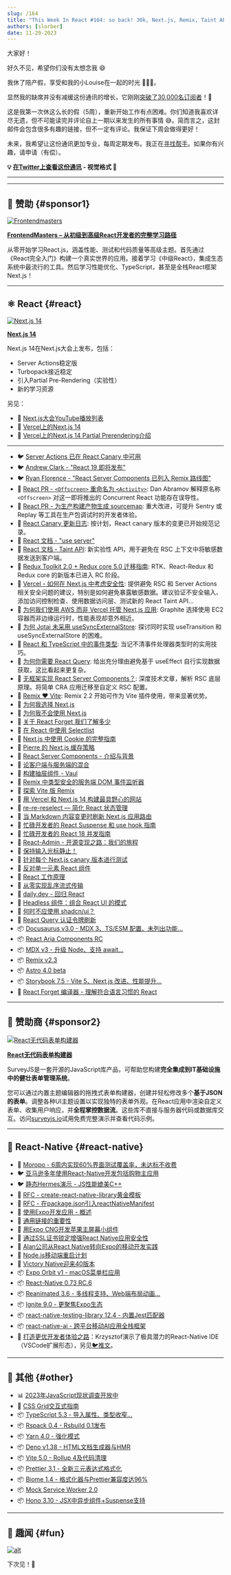 ```yaml
---
slug: /164
title: "This Week In React #164: so back! 30k, Next.js, Remix, Taint API, Activity, RSCs, React-Forget, Docusaurus, MDX, Storybook, Expo Orbit, Ignite, Victory XL, Reanimated, TypeScript..."
authors: [slorber]
date: 11-29-2023
---
```


大家好！

好久不见，希望你们没有太想念我 😄

我休了陪产假，享受和我的小Louise在一起的时光 👨‍🍼😍。

显然我的缺席并没有减缓这份通讯的增长，它刚刚[突破了30,000名订阅者](https://www.indiehackers.com/product/french-react-newsletter/30-000-subscribers--NkKag3m683I_z7J3TCI)！🥳️

这是我第一次休这么长的假（5周），重新开始工作有点困难。你们知道我喜欢详尽无遗，但不可能读完并评论自上一期以来发生的所有事情 😅。简而言之，这封邮件会包含很多有趣的链接，但不一定有评论。我保证下周会做得更好！

未来，我希望让这份通讯更加专业，每周定期发布。我正在[寻找帮手](https://thisweekinreact.com/job)。如果你有兴趣，请申请（有偿）。

<!-- truncate -->

**💡 [在Twitter上查看这份通讯](https://slo.im/thread) - 视觉格式 🎨**

---


<Support />

---

## 💸 赞助 {#sponsor1}

[![Frontendmasters](/emails/issues/158/frontendmasters.jpg)](https://frontendmasters.com/learn/react/?utm_source=newsletter&utm_medium=thisweekinreact&utm_campaign=reactpath)

**[FrontendMasters – 从初级到高级React开发者的完整学习路径](https://frontendmasters.com/learn/react/?utm_source=newsletter&utm_medium=thisweekinreact&utm_campaign=reactpath)**

从零开始学习React.js，涵盖性能、测试和代码质量等高级主题。首先通过《React完全入门》构建一个真实世界的应用。接着学习《中级React》，集成生态系统中最流行的工具。然后学习性能优化、TypeScript，甚至是全栈React框架Next.js！

---

## ⚛️ React {#react}

[![Next.js 14](/emails/issues/164/nextjs-14.jpg)](https://nextjs.org/blog/next-14)

[**Next.js 14**](https://nextjs.org/blog/next-14)

Next.js 14在Next.js大会上发布，包括：

- Server Actions稳定版
- Turbopack接近稳定
- 引入Partial Pre-Rendering（实验性）
- 新的学习资源

另见：

- 🎥 [Next.js大会YouTube播放列表](https://www.youtube.com/playlist?list=PLBnKlKpPeagl57K9bCw_IXShWQXePnXjY)
- 📜 [Vercel上的Next.js 14](https://vercel.com/changelog/next-js-14)
- 📜 [Vercel上的Next.js 14 Partial Prerendering介绍](https://vercel.com/blog/partial-prerendering-with-next-js-creating-a-new-default-rendering-model)

---

- 🐦 [Server Actions 已在 React Canary 中可用](https://twitter.com/reactjs/status/1716573234160967762)
- 🐦 [Andrew Clark - "React 19 即将发布"](https://twitter.com/acdlite/status/1719474730363662473)
- 🐦 [Ryan Florence - "React Server Components 已列入 Remix 路线图"](https://twitter.com/ryanflorence/status/1729274387671760936)
- 👀 [React PR - `<Offscreen>` 重命名为 `<Activity>`](https://github.com/facebook/react/pull/27640): Dan Abramov 解释原名称 `<Offscreen>` 对这一即将推出的 Concurrent React 功能存在误导性。
- 👀 [React PR - 为生产构建产物生成 sourcemap](https://github.com/facebook/react/pull/26446): 重大改进，可提升 Sentry 或 Replay 等工具在生产包调试时的开发者体验。
- 👀 [React Canary 更新日志](https://github.com/facebook/react/blob/main/CHANGELOG-canary.md): 按计划，React canary 版本的变更已开始规范记录。
- 📖 [React 文档 - "use server"](https://react.dev/reference/react/use-server)
- 📖 [React 文档 - Taint API](https://react.dev/reference/react/experimental_taintObjectReference): 新实验性 API，用于避免在 RSC 上下文中将敏感数据发送到客户端。
- 📖 [Redux Toolkit 2.0 + Redux core 5.0 迁移指南](https://deploy-preview-3089--redux-starter-kit-docs.netlify.app/migrations/migrating-1.x-to-2.x): RTK、React-Redux 和 Redux core 的新版本已进入 RC 阶段。
- 📜 [Vercel - 如何在 Next.js 中考虑安全性](https://nextjs.org/blog/security-nextjs-server-components-actions): 提供避免 RSC 和 Server Actions 相关安全问题的建议，特别是如何避免暴露敏感数据。建议验证不安全输入、添加访问控制检查、使用数据访问层、测试新的 React Taint API...
- 📜 [为何我们使用 AWS 而非 Vercel 托管 Next.js 应用](https://graphite.dev/blog/why-we-use-aws-instead-of-vercel): Graphite 选择使用 EC2 容器而非边缘运行时，性能表现却意外相近。
- 📜 [为何 Jotai 未采用 useSyncExternalStore](https://blog.axlight.com/posts/why-use-sync-external-store-is-not-used-in-jotai/): 探讨同时实现 useTransition 和 useSyncExternalStore 的困难。
- 📜 [React 和 TypeScript 中的事件类型](https://www.totaltypescript.com/event-types-in-react-and-typescript): 当记不清事件处理器类型时的实用技巧。
- 📜 [为何你需要 React Query](https://tkdodo.eu/blog/why-you-want-react-query): 给出充分理由避免基于 useEffect 自行实现数据获取，这比看起来更复杂。
- 📜 [无框架实现 React Server Components？](https://timtech.blog/posts/react-server-components-rsc-no-framework/): 深度技术文章，解析 RSC 底层原理。将简单 CRA 应用迁移至自定义 RSC 配置。
- 📜 [Remix ❤️ Vite](https://remix.run/blog/remix-heart-vite): Remix 2.2 开始可作为 Vite 插件使用，带来显著优势。
- 📜 [为何我选择 Next.js](https://leerob.io/blog/using-nextjs)
- 📜 [为何我不会使用 Next.js](https://www.epicweb.dev/why-i-wont-use-nextjs)
- 📜 [关于 React Forget 我们了解多少](https://www.code-insights.dev/posts/what-do-we-konw-about-react-forget)
- 📜 [在 React 中使用 Selectlist](https://polypane.app/blog/using-selectlist-in-react/)
- 📜 [Next.js 中使用 Cookie 的完整指南](https://www.propelauth.com/post/cookies-in-next-js)
- 📜 [Pierre 的 Next.js 缓存策略](https://pierre.co/share/fe34c8b7-4054-4e07-b108-c6c8230cfab1)
- 📜 [React Server Components - 介绍与背景](https://jessedit.tech/articles/react-server-components/1-background/)
- 📜 [论客户端与服务端的混合](https://matt-rickard.com/on-mixing-client-and-server)
- 📜 [构建抽屉组件 - Vaul](https://emilkowal.ski/ui/building-a-drawer-component)
- 📜 [Remix 中类型安全的服务端 DOM 事件监听器](https://alemtuzlak.hashnode.dev/typed-server-safe-dom-event-listeners-in-remix)
- 📜 [探索 Vite 版 Remix](https://alemtuzlak.hashnode.dev/exploring-remix-with-vite)
- 📜 [用 Vercel 和 Next.js 14 构建最具野心的网站](https://vercel.com/blog/building-the-most-ambitious-sites-on-the-web-with-vercel-and-next-js-14)
- 📜 [re-re-reselect — 简化 React 状态管理](https://causal.app/blog/re-re-reselect)
- 📜 [当 Markdown 内容变更时刷新 Next.js 应用路由](https://www.steveruiz.me/posts/nextjs-refresh-content)
- 📜 [忙碌开发者的 React Suspense 和 use hook 指南](https://sinja.io/blog/guide-to-react-suspense)
- 📜 [忙碌开发者的 React 18 并发指南](https://sinja.io/blog/guide-to-concurrency-in-react-18)
- 📜 [React-Admin - 开源变现之路：我们的旅程](https://marmelab.com/blog/2023/11/08/open-source-profit-1.html)
- 📜 [保持输入光标静止！](https://giacomocerquone.com/keep-input-cursor-still/)
- 📜 [针对每个 Next.js canary 版本进行测试](https://francoisbest.com/posts/2023/testing-against-every-nextjs-canary-release)
- 📜 [反对单一元素 React 组件](https://www.jameskerr.blog/posts/against-single-element-react-components/)
- 📜 [React 工作原理](https://incepter.github.io/how-react-works/)
- 📜 [从零实现乱序流式传输](https://gal.hagever.com/posts/out-of-order-streaming-from-scratch)
- 📜 [daily.dev - 回归 React](https://daily.dev/blog/moving-back-to-react)
- 📜 [Headless 组件：组合 React UI 的模式](https://martinfowler.com/articles/headless-component.html)
- 📜 [何时不应使用 shadcn/ui？](https://mwskwong.com/blog/when-not-to-use-shadcn-ui)
- 📜 [React Query 认证令牌刷新](https://elazizi.com/posts/react-query-auth-token-refresh/)
- 📦 [Docusaurus v3.0 - MDX 3、TS/ESM 配置、未列出功能...](https://docusaurus.io/blog/releases/3.0)
- 📦 [React Aria Components RC](https://react-spectrum.adobe.com/releases/2023-11-8.html)
- 📦 [MDX v3 - 升级 Node、支持 await...](https://mdxjs.com/blog/v3/)
- 📦 [Remix v2.3](https://github.com/remix-run/remix/blob/main/CHANGELOG.md#v230)
- 📦 [Astro 4.0 beta](https://astro.build/blog/astro-4-beta/?tw)
- 📦 [Storybook 7.5 - Vite 5、Next.js 改进、性能提升...](https://storybook.js.org/blog/storybook-7-5/)
- 🎥 [React Forget 编译器 - 理解符合语言习惯的 React](https://portal.gitnation.org/contents/understanding-idiomatic-react)

<SubscribeFormEmbed placement="middle" />

---

## 💸 赞助商 {#sponsor2}

[![React无代码表单构建器](/emails/issues/164/surveyjs.jpg)](https://surveyjs.io/?utm_source=thisweekinreact&utm_medium=email)

**[React无代码表单构建器](https://surveyjs.io/?utm_source=thisweekinreact&utm_medium=email)**

SurveyJS是一套开源的JavaScript库产品，可帮助您构建**完全集成到IT基础设施中的健壮表单管理系统**。

您可以通过内置主题编辑器的拖拽式表单构建器，创建并轻松修改多个**基于JSON的表单**。调整各种UI主题设置以实现独特的表单外观。在React应用中渲染自定义表单、收集用户响应，并**全程掌控数据流**。这些库不直接与服务器代码或数据库交互。访问[surveyjs.io](https://surveyjs.io/)试用免费完整演示并查看代码示例。

---

## 📱 React-Native {#react-native}

- 💸 [Moropo - 6周内实现60%界面测试覆盖率，未达标不收费](https://www.moropo.com/automation-offer?utm_source=newsletter&utm_medium=emails&utm_campaign=twir-20231129)
- 🐦 [亚马逊多年使用React-Native开发包括购物主应用](https://twitter.com/reactnative/status/1722025802974277983)
- 🐦 [静态Hermes演示 - JS性能媲美C++](https://twitter.com/tmikov/status/1720103356738474060)
- 👀 [RFC - create-react-native-library黄金模板](https://github.com/react-native-community/discussions-and-proposals/pull/721)
- 👀 [RFC - 在package.json引入reactNativeManifest](https://github.com/react-native-community/discussions-and-proposals/pull/717)
- 📖 [使用Expo开发应用 - 概述](https://docs.expo.dev/workflow/overview/)
- 📜 [通用链接的重要性](https://evanbacon.dev/blog/universal-links)
- 📜 [用Expo CNG开发苹果主屏幕小组件](https://evanbacon.dev/blog/apple-home-screen-widgets)
- 📜 [通过SSL证书锁定增强React Native应用安全性](https://www.bam.tech/article/securing-your-react-native-app-with-ssl-pinning)
- 📜 [Alan公司从React Native转向Expo的移动开发实践](https://medium.com/alan/our-journey-from-react-native-to-expo-for-mobile-app-development-at-alan-%EF%B8%8F-3b1569e8ab7c)
- 📜 [Node.js移动端重启计划](https://nodejs-mobile.github.io/blog/reboot)
- 📜 [Victory Native迎来40版本](https://formidable.com/blog/2023/victory-native-turns-40/)
- 📦 [Expo Orbit v1 - macOS菜单栏应用](https://expo.dev/changelog/2023/11-14-orbit-v1)
- 📦 [React-Native 0.73 RC.6](https://github.com/facebook/react-native/releases/tag/v0.73.0-rc.6)
- 📦 [Reanimated 3.6 - 多线程支持、Web端布局动画...](https://github.com/software-mansion/react-native-reanimated/releases/tag/3.6.0)
- 📦 [Ignite 9.0 - 更聚焦Expo生态](https://shift.infinite.red/announcing-ignite-9-0-exp-ress-o-89ab5801937d)
- 📦 [react-native-testing-library 12.4 - 内置Jest匹配器](https://github.com/callstack/react-native-testing-library/releases/tag/v12.4.0)
- 📦 [react-native-ai - 跨平台移动AI应用全栈框架](https://github.com/dabit3/react-native-ai)
- 🎥 [打造更优开发者体验之路](https://www.youtube.com/watch?v=YA0PMPm12SU)：Krzysztof演示了极具潜力的React-Native IDE（VSCode扩展形态），另见[🐦推文](https://twitter.com/kzzzf/status/1722973994368762335)。

---

## 🔀 其他 {#other}

- 📊 [2023年JavaScript现状调查开放中](https://survey.devographics.com/en-US/survey/state-of-js/2023)
- 📜 [CSS Grid交互式指南](https://www.joshwcomeau.com/css/interactive-guide-to-grid/)
- 📦 [TypeScript 5.3 - 导入属性、类型收窄...](https://devblogs.microsoft.com/typescript/announcing-typescript-5-3/)
- 📦 [Rspack 0.4 - Rsbuild 0.1发布](https://www.rspack.dev/blog/announcing-0.4.html)
- 📦 [Yarn 4.0 - 强化模式](https://yarnpkg.com/blog/release/4.0)
- 📦 [Deno v1.38 - HTML文档生成器与HMR](https://deno.com/blog/v1.38)
- 📦 [Vite 5.0 - Rollup 4及代码清理](https://vitejs.dev/blog/announcing-vite5)
- 📦 [Prettier 3.1 - 全新三元表达式格式化](https://prettier.io/blog/2023/11/13/3.1.0)
- 📦 [Biome 1.4 - 格式化器与Prettier兼容度达96%](https://biomejs.dev/blog/biome-wins-prettier-challenge)
- 📦 [Mock Service Worker 2.0](https://github.com/mswjs/msw/releases/tag/v2.0.0)
- 📦 [Hono 3.10 - JSX中异步组件+Suspense支持](https://github.com/honojs/hono/releases/tag/v3.10.0)

---

## 🤭 趣闻 {#fun}

[![alt](/emails/issues/164/meme.jpg)](https://twitter.com/sebastienlorber/status/1719831082235801974)

下次见！👋